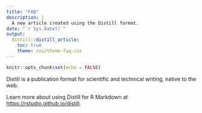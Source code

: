```yaml
---
title: "FAQ"
description: |
  A new article created using the Distill format.
date: "`r Sys.Date()`"
output: 
  distill::distill_article:
    toc: true
    theme: css/theme-faq.css
---
```


```r
knitr::opts_chunk$set(echo = FALSE)
```

Distill is a publication format for scientific and technical writing, native to the web. 

Learn more about using Distill for R Markdown at <https://rstudio.github.io/distill>.





